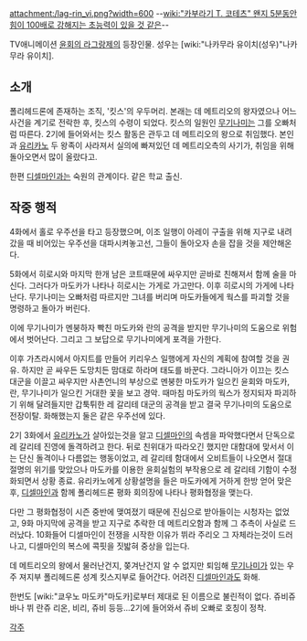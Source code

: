 attachment:/lag-rin_vi.png?width=600
--[[wiki:"카부라기 T. 코테츠" 왠지 5분동안 힘이 100배로 강해지는 초능력이 있을 것 같은]]--

TV애니메이션 [[윤회의 라그랑제]]의 등장인물. 성우는 [wiki:"나카무라 유이치(성우)"나카무라 유이치].

== 소개 ==
폴리헤드론에 존재하는 조직, '킷스'의 우두머리. 본래는 데 메트리오의 왕자였으나 어느 사건을 계기로 전락한 후, 킷스의 수령이 되었다. 킷스의 일원인 [[무기나미]]는 그를 오빠처럼 따른다. 2기에 들어와서는 킷스 활동은 관두고 데 메트리오의 왕으로 취임했다. 본인과 [[유리카노]] 두 왕족이 사라져서 실의에 빠져있던 데 메트리오측의 사기가, 취임을 위해 돌아오면서 많이 올랐다고.

한편 [[디셀마인]]과는 숙원의 관계이다. 같은 학교 출신. 

== 작중 행적 ==
4화에서 홀로 우주선을 타고 등장했으며, 이조 일행이 아레이 구출을 위해 지구로 내려갔을 때 비어있는 우주선을 대파시켜놓고선, 그들이 돌아오자 손을 잡을 것을 제안해온다.

5화에서 히로시와 마지막 한개 남은 코트때문에 싸우지만 곧바로 친해져서 함께 술을 마신다. 그러다가 마도카가 나타나 히로시는 가게로 가고만다. 이후 히로시의 가게에 나타난다. 무기나미는 오빠처럼 따르지만 그녀를 버리며 마도카들에게 웍스를 파괴할 것을 명령하고 돌아가 버린다.

이에 무기나미가 멘붕하자 빡친 마도카와 란의 공격을 받지만 무기나미의 도움으로 위험에서 벗어난다. 그리고 그 보답으로 무기나미에게 포격을 가한다. 

이후 가츠라시에서 아지트를 만들어 키리우스 일행에게 자신의 계획에 참여할 것을 권유. 하지만 곧 싸우든 도망치든 맘대로 하라며 태도를 바꾼다. 그라니아가 이끄는 킷스 대군을 이끌고 싸우지만 사촌언니의 부상으로 멘붕한 마도카가 일으킨 윤회와 마도카, 란, 무기나미가 일으킨 거대한 꽃을 보고 경악. 때마침 마도카의 웍스가 정지되자 파괴하기 위해 달려들지만 갑툭튀한 레 갈리테 대군의 공격을 받고 결국 무기나미의 도움으로 전장이탈. 화해했는지 둘은 같은 우주선에 있다.

2기 3화에서 [[유리카노]]가 살아있는것을 알고 [[디셀마인]]의 속셈을 파악했다면서 단독으로 레 갈리테 진영에 돌격하려고 한다. 뒤로 친위대가 따라오긴 했지만 대함대에 맞서서 이는 단신 돌격이나 다름없는 행동이었고, 레 갈리테 함대에서 오비트들이 나오면서 절대절명의 위기를 맞았으나 마도카를 이용한 윤회실험의 부작용으로 레 갈리테 기함이 수정화되면서 상황 종료. 유리카노에게 상황설명을 들은 마도카에게 거하게 한방 얻어 맞은후, [[디셀마인]]과 함께 폴리헤드론 평화 회의장에 나타나 평화협정을 맺는다.

다만 그 평화협정이 시즌 중반에 맺여졌기 때문에 진심으로 받아들이는 시청자는 없었고, 9화 마지막에 공격을 받고 지구로 추락한 데 메트리오함과 함께 그 추측이 사실로 드러났다. 10화들어 디셀마인이 전쟁을 시작한 이유가 뷔라 주리오 그 자체라는것이 드러나고, 디셀마인의 복스에 콕핏을 짓밟혀 중상을 입는다.

데 메트리오의 왕에서 물러난건지, 쫒겨난건지 알 수 없지만 퇴임해 [[무기나미]]가 있는 우주 져지부 폴리헤드론 성계 킷스지부로 들어간다. 어려진 [[디셀마인]]과도 화해.

한번도 [wiki:"쿄우노 마도카"마도카]로부터 제대로 된 이름으로 불린적이 없다. 쥬비쥬바나 뷔 란쥬 리온, 비리, 쥬비 등등...2기에 들어와서 쥬비 오빠로 호칭이 정착.  

[[각주]]

